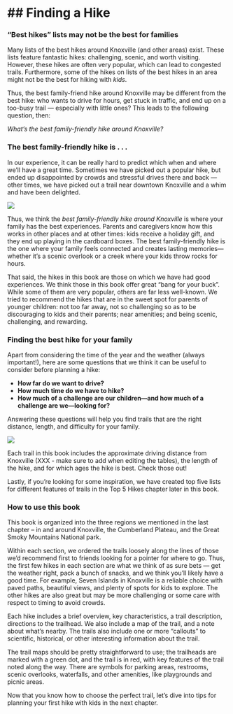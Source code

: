 # \## Finding a Hike

### “Best hikes” lists may not be the best for families

Many lists of the best hikes around Knoxville (and other areas) exist. These lists feature fantastic hikes: challenging, scenic, and worth visiting. However, these hikes are often very popular, which can lead to congested trails. Furthermore, some of the hikes on lists of the best hikes in an area might not be the best for hiking with *kids*.

Thus, the best family-friend hike around Knoxville may be different from the best hike: who wants to drive for hours, get stuck in traffic, and end up on a too-busy trail — especially with little ones? This leads to the following question, then:

*What’s the best family-friendly hike around Knoxville?*

### The best family-friendly hike is . . .

In our experience, it can be really hard to predict which when and where we’ll have a great time. Sometimes we have picked out a popular hike, but ended up disappointed by crowds and stressful drives there and back --- other times, we have picked out a trail near downtown Knoxville and a whim and have been delighted.

![](img/kidscrossingcreek.jpg)

Thus, we think the *best family-friendly hike around Knoxville* is where your family has the best experiences. Parents and caregivers know how this works in other places and at other times: kids receive a holiday gift, and they end up playing in the cardboard boxes. The best family-friendly hike is the one where your family feels connected and creates lasting memories—whether it’s a scenic overlook or a creek where your kids throw rocks for hours.

That said, the hikes in this book are those on which we have had good experiences. We think those in this book offer great “bang for your buck”. While some of them are very popular, others are far less well-known. We tried to recommend the hikes that are in the sweet spot for parents of younger children: not too far away, not so challenging so as to be discouraging to kids and their parents; near amenities; and being scenic, challenging, and rewarding.

### Finding the best hike for your family

Apart from considering the time of the year and the weather (always important!), here are some questions that we think it can be useful to consider before planning a hike:

-   **How far do we want to drive?**
-   **How much time do we have to hike?**
-   **How much of a challenge are our children—and how much of a challenge are we—looking for?**

Answering these questions will help you find trails that are the right distance, length, and difficulty for your family.

![](img/rocky trail.jpg)

Each trail in this book includes the approximate driving distance from Knoxville (XXX - make sure to add when editing the tables), the length of the hike, and for which ages the hike is best. Check those out!

Lastly, if you’re looking for some inspiration, we have created top five lists for different features of trails in the Top 5 Hikes chapter later in this book.

### How to use this book

This book is organized into the three regions we mentioned in the last chapter -- in and around Knoxville, the Cumberland Plateau, and the Great Smoky Mountains National park.

Within each section, we ordered the trails loosely along the lines of those we’d recommend first to friends looking for a pointer for where to go. Thus, the first few hikes in each section are what we think of as sure bets — get the weather right, pack a bunch of snacks, and we think you’ll likely have a good time. For example, Seven Islands in Knoxville is a reliable choice with paved paths, beautiful views, and plenty of spots for kids to explore. The other hikes are also great but may be more challenging or some care with respect to timing to avoid crowds.

Each hike includes a brief overview, key characteristics, a trail description, directions to the trailhead. We also include a map of the trail, and a note about what’s nearby. The trails also include one or more "callouts" to scientific, historical, or other interesting information about the trail.

The trail maps should be pretty straightforward to use; the trailheads are marked with a green dot, and the trail is in red, with key features of the trail noted along the way. There are symbols for parking areas, restrooms, scenic overlooks, waterfalls, and other amenities, like playgrounds and picnic areas.

Now that you know how to choose the perfect trail, let’s dive into tips for planning your first hike with kids in the next chapter.
